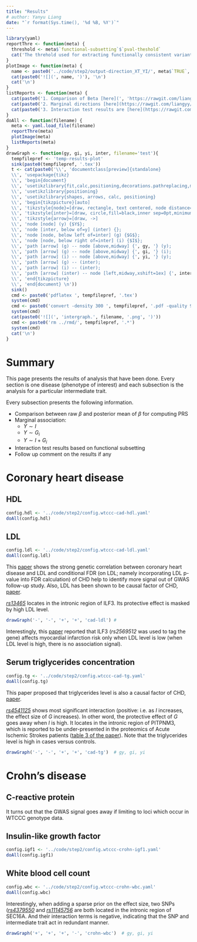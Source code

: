 ```yaml
---
title: "Results"
# author: Yanyu Liang
date: "`r format(Sys.time(), '%d %B, %Y')`"
---
```


```r
library(yaml)
reportThre <- function(meta) {
  threshold <- meta$`functional-subsetting`$`pval-theshold`
  cat('The threhold used for extracting functionally consistent variant is', threshold, '\n')
}
plotImage <- function(meta) {
  name <- paste0('../code/step2/output-direction_XT_YI/', meta$`TRUE`, '__', meta$x1, '__', meta$x2, '/direction_yi.png')
  cat(paste0('![](', name, ')'), '\n')
  cat('\n')
}
listReports <- function(meta) {
  cat(paste0('1. Comparison of Beta [here](', 'https://rawgit.com/liangyy/phenotype-epistasis/master/code/step1/output-run_step1/', meta$`TRUE`, '__', meta$x1, '__', meta$x2, '/prs_report.html', ')'), '\n')
  cat(paste0('2. Marginal directions [here](https://rawgit.com/liangyy/phenotype-epistasis/master/code/step2/output-direction_XT_YI/', meta$`TRUE`, '__', meta$x1, '__', meta$x2, '/direction_report.html)'), '\n')
  cat(paste0('3. Interaction test results are [here](https://rawgit.com/liangyy/phenotype-epistasis/master/code/step2/output-run_step2/', meta$`TRUE`, '__', meta$x1, '__', meta$x2, '/inter_report.func_subset.html)'), '\n')
}
doAll <- function(filename) {
  meta <- yaml.load_file(filename)
  reportThre(meta)
  plotImage(meta)
  listReports(meta)
}
drawGraph <- function(gy, gi, yi, inter, filename='test'){
  tempfilepref <- 'temp-results-plot'
  sink(paste0(tempfilepref, '.tex'))
  t <- cat(paste0('\\', 'documentclass[preview]{standalone}
  \\', 'usepackage{tikz}
  \\', 'begin{document}
  \\', 'usetikzlibrary{fit,calc,positioning,decorations.pathreplacing,matrix}
  \\', 'usetikzlibrary{positioning}
  \\', 'usetikzlibrary{shapes, arrows, calc, positioning}
  \\', 'begin{tikzpicture}[auto]
  \\', 'tikzstyle{node}=[draw, rectangle, text centered, node distance=5em]
  \\', 'tikzstyle{inter}=[draw, circle,fill=black,inner sep=0pt,minimum size=3pt]
  \\', 'tikzstyle{arrow}=[draw, ->]
  \\', 'node [node] (y) {$Y$};
  \\', 'node [inter, below of=y] (inter) {};
  \\', 'node [node, below left of=inter] (g) {$G$};
  \\', 'node [node, below right of=inter] (i) {$I$};
  \\', 'path [arrow] (g) -- node [above,midway] {', gy, '} (y);
  \\', 'path [arrow] (g) -- node [above,midway] {', gi, '} (i);
  \\', 'path [arrow] (i) -- node [above,midway] {', yi, '} (y);
  \\', 'path [arrow] (g) -- (inter);
  \\', 'path [arrow] (i) -- (inter);
  \\', 'path [arrow] (inter) -- node [left,midway,xshift=1ex] {', inter, '} (y);
  \\', 'end{tikzpicture}
  \\', 'end{document} \n'))
  sink()
  cmd <- paste0('pdflatex ', tempfilepref, '.tex')
  system(cmd)
  cmd <- paste0('convert -density 300 ', tempfilepref, '.pdf -quality 90 ', 'intergraph.', filename, '.png')
  system(cmd)
  cat(paste0('![](', 'intergraph.', filename, '.png', ')'))
  cmd <- paste0('rm ../rmd/', tempfilepref, '.*')
  system(cmd)
  cat('\n')
}
```

# Summary

This page presents the results of analysis that have been done. Every section is one disease (phenotype of interest) and each subsection is the analysis for a particular intermediate trait.

Every subsection presents the following information.

* Comparison between raw $\beta$ and posterior mean of $\beta$ for computing PRS
* Marginal association:
    - $Y \sim I$
    - $Y \sim G_i$
    - $Y \sim I + G_i$
* Interaction test results based on functional subsetting
* Follow up comment on the results if any

# Coronary heart disease

## HDL

```r
config.hdl <- '../code/step2/config.wtccc-cad-hdl.yaml'
doAll(config.hdl)
```

## LDL

```r
config.ldl <- '../code/step2/config.wtccc-cad-ldl.yaml'
doAll(config.ldl)
```

This [paper](http://circres.ahajournals.org/content/118/1/83) shows the strong genetic correlation between coronary heart disease and LDL and conditional FDR (on LDL; namely incorporating LDL p-value into FDR calculation) of CHD help to identify more signal out of GWAS follow-up study. Also, LDL has been shown to be causal factor of CHD, [paper](http://www.nejm.org.proxy.uchicago.edu/doi/full/10.1056/NEJMoa054013).

[*rs13465*](https://www.ncbi.nlm.nih.gov/projects/SNP/snp_ref.cgi?rs=13465) locates in the intronic region of ILF3. Its protective effect is masked by high LDL level.

```r
drawGraph('-', '-', '+', '+', 'cad-ldl') #
```

Interestingly, this [paper](https://www.spandidos-publications.com/mmr/4/3/511) reported that ILF3 (*rs2569512* was used to tag the gene) affects myocardial infarction risk only when LDL level is low (when LDL level is high, there is no association signal).

## Serum triglycerides concentration

```r
config.tg <- '../code/step2/config.wtccc-cad-tg.yaml'
doAll(config.tg)
```

This paper proposed that triglycerides level is also a causal factor of CHD, [paper](https://www-nature-com.proxy.uchicago.edu/articles/ng.2795).

[*rs4541125*](https://www.ncbi.nlm.nih.gov/projects/SNP/snp_ref.cgi?rs=4541125) shows most significant interaction (positive: i.e. as $I$ increases, the effect size of $G$ increases). In other word, the protective effect of $G$ goes away when $I$ is high. It locates in the intronic region of PITPNM3, which is reported to be under-presented in the proteomics of Acute Ischemic Strokes patients ([table 3 of the paper](https://pubs.acs.org/doi/full/10.1021/pr501324n?src=recsys)). Note that the triglycerides level is high in cases versus controls.

```r
drawGraph('-', '-', '+', '+', 'cad-tg')  # gy, gi, yi
```

# Crohn's disease

## C-reactive protein

It turns out that the GWAS signal goes away if limiting to loci which occur in WTCCC genotype data.

## Insulin-like growth factor

```r
config.igf1 <- '../code/step2/config.wtccc-crohn-igf1.yaml'
doAll(config.igf1)
```

## White blood cell count

```r
config.wbc <- '../code/step2/config.wtccc-crohn-wbc.yaml'
doAll(config.wbc)
```

Interestingly, when adding a sparse prior on the effect size, two SNPs ([*rs4379550*](https://www.ncbi.nlm.nih.gov/projects/SNP/snp_ref.cgi?rs=4379550) and [*rs11145756*](https://www.ncbi.nlm.nih.gov/projects/SNP/snp_ref.cgi?rs=rs11145756) are both located in the intronic region of SEC16A. And their interaction terms is negative, indicating that the SNP and intermediate trait act in redundant manner.


```r
drawGraph('+', '+', '+', '-', 'crohn-wbc')  # gy, gi, yi
```
